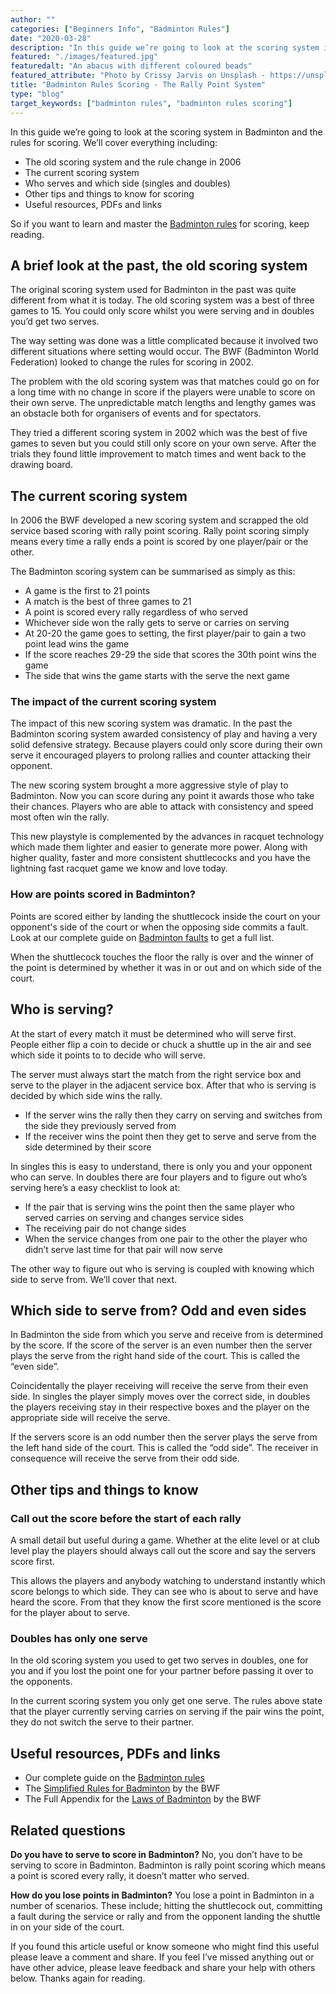 ```yaml
---
author: ""
categories: ["Beginners Info", "Badminton Rules"]
date: "2020-03-28"
description: "In this guide we’re going to look at the scoring system in Badminton and the rules for scoring. We’ll cover everything including: the old scoring system and the rule change in 2006, the current scoring system, who serves and which side (singles and doubles), other tips and things to know for scoring, useful resources, PDFs and links"
featured: "./images/featured.jpg"
featuredalt: "An abacus with different coloured beads"
featured_attribute: "Photo by Crissy Jarvis on Unsplash - https://unsplash.com/photos/gdL-UZfnD3I"
title: "Badminton Rules Scoring - The Rally Point System"
type: "blog"
target_keywords: ["badminton rules", "badminton rules scoring"]
---
```


In this guide we’re going to look at the scoring system in Badminton and the rules for scoring. We’ll cover everything including:

- The old scoring system and the rule change in 2006
- The current scoring system
- Who serves and which side (singles and doubles)
- Other tips and things to know for scoring
- Useful resources, PDFs and links

So if you want to learn and master the [Badminton rules](/blog/badminton-rules/) for scoring, keep reading.

## A brief look at the past, the old scoring system

The original scoring system used for Badminton in the past was quite different from what it is today. The old scoring system was a best of three games to 15. You could only score whilst you were serving and in doubles you’d get two serves.

The way setting was done was a little complicated because it involved two different situations where setting would occur. The BWF (Badminton World Federation) looked to change the rules for scoring in 2002.

The problem with the old scoring system was that matches could go on for a long time with no change in score if the players were unable to score on their own serve. The unpredictable match lengths and lengthy games was an obstacle both for organisers of events and for spectators.

They tried a different scoring system in 2002 which was the best of five games to seven but you could still only score on your own serve. After the trials they found little improvement to match times and went back to the drawing board.

## The current scoring system

In 2006 the BWF developed a new scoring system and scrapped the old service based scoring with rally point scoring. Rally point scoring simply means every time a rally ends a point is scored by one player/pair or the other.

The Badminton scoring system can be summarised as simply as this:

- A game is the first to 21 points
- A match is the best of three games to 21
- A point is scored every rally regardless of who served
- Whichever side won the rally gets to serve or carries on serving
- At 20-20 the game goes to setting, the first player/pair to gain a two point lead wins the game
- If the score reaches 29-29 the side that scores the 30th point wins the game
- The side that wins the game starts with the serve the next game

### The impact of the current scoring system

The impact of this new scoring system was dramatic. In the past the Badminton scoring system awarded consistency of play and having a very solid defensive strategy. Because players could only score during their own serve it encouraged players to prolong rallies and counter attacking their opponent.

The new scoring system brought a more aggressive style of play to Badminton. Now you can score during any point it awards those who take their chances. Players who are able to attack with consistency and speed most often win the rally.

<YouTube
  id="jE-dgF6lAvo"
  title="Shuttle Flash - 20 Fastest smashes in Badminton"
/>

This new playstyle is complemented by the advances in racquet technology which made them lighter and easier to generate more power. Along with higher quality, faster and more consistent shuttlecocks and you have the lightning fast racquet game we know and love today.

### How are points scored in Badminton?

Points are scored either by landing the shuttlecock inside the court on your opponent's side of the court or when the opposing side commits a fault. Look at our complete guide on [Badminton faults](/blog/badminton-faults/) to get a full list.

When the shuttlecock touches the floor the rally is over and the winner of the point is determined by whether it was in or out and on which side of the court.

## Who is serving?

At the start of every match it must be determined who will serve first. People either flip a coin to decide or chuck a shuttle up in the air and see which side it points to to decide who will serve.

The server must always start the match from the right service box and serve to the player in the adjacent service box. After that who is serving is decided by which side wins the rally.

- If the server wins the rally then they carry on serving and switches from the side they previously served from
- If the receiver wins the point then they get to serve and serve from the side determined by their score

In singles this is easy to understand, there is only you and your opponent who can serve. In doubles there are four players and to figure out who’s serving here’s a easy checklist to look at:

- If the pair that is serving wins the point then the same player who served carries on serving and changes service sides
- The receiving pair do not change sides
- When the service changes from one pair to the other the player who didn’t serve last time for that pair will now serve

The other way to figure out who is serving is coupled with knowing which side to serve from. We’ll cover that next.

## Which side to serve from? Odd and even sides

In Badminton the side from which you serve and receive from is determined by the score. If the score of the server is an even number then the server plays the serve from the right hand side of the court. This is called the “even side”.

<BirdsEyeCourt
  spacing="normal"
  demonstrate="scoring"
  message="The player with the shuttlecock is serving, the score is 0-0, the player must serve from the right hand side and serve to the highlighted area adjacent"
  format="singles"
  redScore={0}
  serving="red"
/>

Coincidentally the player receiving will receive the serve from their even side. In singles the player simply moves over the correct side, in doubles the players receiving stay in their respective boxes and the player on the appropriate side will receive the serve.

If the servers score is an odd number then the server plays the serve from the left hand side of the court. This is called the “odd side”. The receiver in consequence will receive the serve from their odd side.

<BirdsEyeCourt
  spacing="normal"
  demonstrate="scoring"
  message="The player with the shuttlecock is serving, the score is 1-0, the player must serve from the left hand side and serve to the highlighted area adjacent"
  format="singles"
  redScore={1}
  serving="red"
/>

## Other tips and things to know

### Call out the score before the start of each rally

A small detail but useful during a game. Whether at the elite level or at club level play the players should always call out the score and say the servers score first.

This allows the players and anybody watching to understand instantly which score belongs to which side. They can see who is about to serve and have heard the score. From that they know the first score mentioned is the score for the player about to serve.

### Doubles has only one serve

In the old scoring system you used to get two serves in doubles, one for you and if you lost the point one for your partner before passing it over to the opponents.

In the current scoring system you only get one serve. The rules above state that the player currently serving carries on serving if the pair wins the point, they do not switch the serve to their partner.

## Useful resources, PDFs and links

- Our complete guide on the [Badminton rules](https://www.badmintonsbest.com/blog/badminton-rules/)
- The [Simplified Rules for Badminton](https://system.bwfbadminton.com/documents/folder_1_81/Regulations/Simplified-Rules/Simplified%20Rules%20of%20Badminton%20-%20Dec%202015.pdf) by the BWF
- The Full Appendix for the [Laws of Badminton](https://extranet.bwfbadminton.com/docs/document-system/81/1466/1470/Section%204.1%20-%20%20Laws%20of%20Badminton.pdf) by the BWF

## Related questions

**Do you have to serve to score in Badminton?** No, you don’t have to be serving to score in Badminton. Badminton is rally point scoring which means a point is scored every rally, it doesn’t matter who served.

**How do you lose points in Badminton?** You lose a point in Badminton in a number of scenarios. These include; hitting the shuttlecock out, committing a fault during the service or rally and from the opponent landing the shuttle in on your side of the court.

If you found this article useful or know someone who might find this useful please leave a comment and share. If you feel I’ve missed anything out or have other advice, please leave feedback and share your help with others below. Thanks again for reading.
